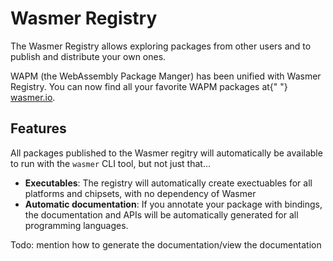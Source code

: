 
# Wasmer Registry

The Wasmer Registry allows exploring packages from other users and to publish and distribute your own ones.

<Callout type="info" emoji="ℹ️">
  WAPM (the WebAssembly Package Manger) has been unified with Wasmer Registry.
  You can now find all your favorite WAPM packages at{" "}
  <a href="https://wasmer.io">wasmer.io</a>.
</Callout>

## Features

All packages published to the Wasmer regitry will automatically be available to run with the `wasmer` CLI tool, but not just that...

- **Executables**: The registry will automatically create exectuables for all platforms and chipsets, with no dependency of Wasmer
- **Automatic documentation**: If you annotate your package with bindings, the documentation and APIs will be automatically generated for all programming languages.

Todo: mention how to generate the documentation/view the documentation
